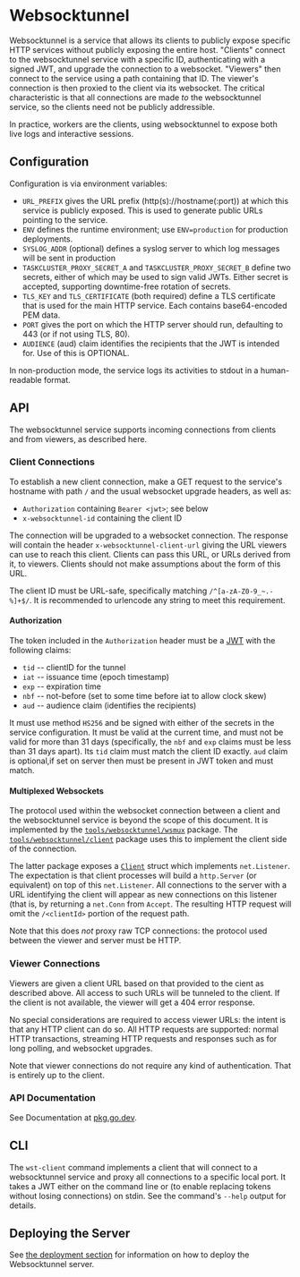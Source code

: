 # Websocktunnel

Websocktunnel is a service that allows its clients to publicly expose specific HTTP services without publicly exposing the entire host.
"Clients" connect to the websocktunnel service with a specific ID, authenticating with a signed JWT, and upgrade the connection to a websocket.
"Viewers" then connect to the service using a path containing that ID.
The viewer's connection is then proxied to the client via its websocket.
The critical characteristic is that all connections are made *to* the websocktunnel service, so the clients need not be publicly addressible.

In practice, workers are the clients, using websocktunnel to expose both live logs and interactive sessions.

## Configuration

Configuration is via environment variables:

* `URL_PREFIX` gives the URL prefix (http(s)://hostname(:port)) at which this service is publicly exposed.
  This is used to generate public URLs pointing to the service.
* `ENV` defines the runtime environment; use `ENV=production` for production deployments.
* `SYSLOG_ADDR` (optional) defines a syslog server to which log messages will be sent in production
* `TASKCLUSTER_PROXY_SECRET_A` and `TASKCLUSTER_PROXY_SECRET_B` define two secrets, either of which may be used to sign valid JWTs.
  Either secret is accepted, supporting downtime-free rotation of secrets.
* `TLS_KEY` and `TLS_CERTIFICATE` (both required) define a TLS certificate that is used for the main HTTP service.
  Each contains base64-encoded PEM data.
* `PORT` gives the port on which the HTTP server should run, defaulting to 443 (or if not using TLS, 80).
* `AUDIENCE` (aud) claim identifies the recipients that the JWT is intended for. Use of this is OPTIONAL.

In non-production mode, the service logs its activities to stdout in a human-readable format.

## API

The websocktunnel service supports incoming connections from clients and from viewers, as described here.

### Client Connections

To establish a new client connection, make a GET request to the service's hostname with path `/` and the usual websocket upgrade headers, as well as:

 * `Authorization` containing `Bearer <jwt>`; see below
 * `x-websocktunnel-id` containing the client ID

The connection will be upgraded to a websocket connection.
The response will contain the header `x-websocktunnel-client-url` giving the URL viewers can use to reach this client.
Clients can pass this URL, or URLs derived from it, to viewers.
Clients should not make assumptions about the form of this URL.

The client ID must be URL-safe, specifically matching `/^[a-zA-Z0-9_~.-%]+$/`.
It is recommended to urlencode any string to meet this requirement.

#### Authorization

The token included in the `Authorization` header must be a [JWT](https://jwt.io/) with the following claims:

 * `tid` -- clientID for the tunnel
 * `iat` -- issuance time (epoch timestamp)
 * `exp` -- expiration time
 * `nbf` -- not-before (set to some time before iat to allow clock skew)
 * `aud` -- audience claim (identifies the recipients)

It must use method `HS256` and be signed with either of the secrets in the service configuration.
It must be valid at the current time, and must not be valid for more than 31 days (specifically, the `nbf` and `exp` claims must be less than 31 days apart).
Its `tid` claim must match the client ID exactly.
`aud` claim is optional,if set on server then must be present in JWT token and must match.

#### Multiplexed Websockets

The protocol used within the websocket connection between a client and the websocktunnel service is beyond the scope of this document.
It is implemented by the [`tools/websocktunnel/wsmux`](https://pkg.go.dev/github.com/taskcluster/taskcluster/v42/tools/websocktunnel/wsmux) package.
The [`tools/websocktunnel/client`](https://pkg.go.dev/github.com/taskcluster/taskcluster/v42/tools/websocktunnel/client) package uses this to implement the client side of the connection.

The latter package exposes a [`Client`](https://pkg.go.dev/github.com/taskcluster/taskcluster/v42/tools/websocktunnel/client#Client) struct which implements `net.Listener`.
The expectation is that client processes will build a `http.Server` (or equivalent) on top of this `net.Listener`.
All connections to the server with a URL identifying the client will appear as new connections on this listener (that is, by returning a `net.Conn` from `Accept`.
The resulting HTTP request will omit the `/<clientId>` portion of the request path.

Note that this does *not* proxy raw TCP connections: the protocol used between the viewer and server must be HTTP.

### Viewer Connections

Viewers are given a client URL based on that provided to the cient as described above.
All access to such URLs will be tunneled to the client.
If the client is not available, the viewer will get a 404 error response.

No special considerations are required to access viewer URLs: the intent is that any HTTP client can do so.
All HTTP requests are supported: normal HTTP transactions, streaming HTTP requests and responses such as for long polling, and websocket upgrades.

Note that viewer connections do not require any kind of authentication.
That is entirely up to the client.

### API Documentation

See Documentation at [pkg.go.dev](https://pkg.go.dev/github.com/taskcluster/taskcluster/v42/tools/websocktunnel).

## CLI

The `wst-client` command implements a client that will connect to a websocktunnel service and proxy all connections to a specific local port.
It takes a JWT either on the command line or (to enable replacing tokens without losing connections) on stdin.
See the command's `--help` output for details.

## Deploying the Server

See [the deployment section](/docs/manual/deploying/websocktunnel) for information on how to deploy the Websocktunnel server.
